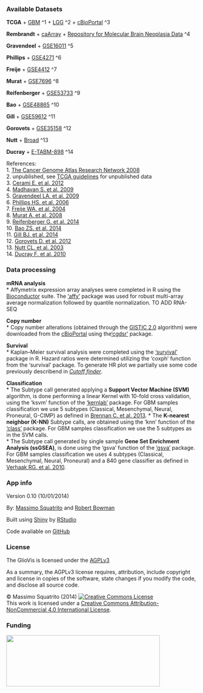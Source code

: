 ### Available Datasets 

**TCGA** 
  + [GBM](https://tcga-data.nci.nih.gov/tcga/tcgaCancerDetails.jsp?diseaseType=GBM&diseaseName=Glioblastoma%20multiforme) ^1
  + [LGG](https://tcga-data.nci.nih.gov/tcga/tcgaCancerDetails.jsp?diseaseType=LGG&diseaseName=Brain%20Lower%20Grade%20Glioma) ^2 
  + [cBioPortal](http://www.cbioportal.org/public-portal/index.do) ^3 
  
**Rembrandt**
  + [caArray](https://array.nci.nih.gov/caarray/project/fine-00037)
  + [Repository for Molecular Brain Neoplasia Data](https://caintegrator.nci.nih.gov/rembrandt/) ^4

**Gravendeel**
  + [GSE16011](http://www.ncbi.nlm.nih.gov/geo/query/acc.cgi?acc=GSE16011) ^5

**Phillips**
  + [GSE4271](http://www.ncbi.nlm.nih.gov/geo/query/acc.cgi?acc=GSE4271) ^6

**Freije**
  + [GSE4412](http://www.ncbi.nlm.nih.gov/geo/query/acc.cgi?acc=GSE4412) ^7
  
**Murat**
  + [GSE7696](http://www.ncbi.nlm.nih.gov/geo/query/acc.cgi?acc=GSE7696) ^8  

**Reifenberger**
  + [GSE53733](http://www.ncbi.nlm.nih.gov/geo/query/acc.cgi?acc=GSE53733) ^9  
  
**Bao**
  + [GSE48865](http://www.ncbi.nlm.nih.gov/geo/query/acc.cgi?acc=GSE48865) ^10    
  
**Gill**
  + [GSE59612](http://www.ncbi.nlm.nih.gov/geo/query/acc.cgi?acc=GSE59612) ^11 

**Gorovets**
  + [GSE35158](http://www.ncbi.nlm.nih.gov/geo/query/acc.cgi?acc=GSE35158) ^12 

**Nutt**
  + [Broad](http://www.broadinstitute.org/cgi-bin/cancer/datasets.cgi?utf8=✓&project=32) ^13  

**Ducray**
  + [E-TABM-898](http://www.ebi.ac.uk/arrayexpress/experiments/E-TABM-898) ^14 
  

References:  
1. [The Cancer Genome Atlas Research Network 2008](http://www.ncbi.nlm.nih.gov/pubmed/18772890)  
2. unpublished, see [TCGA guidelines](http://cancergenome.nih.gov/publications/publicationguidelines) for unpublished data  
3. [Cerami E. et al. 2012](http://www.ncbi.nlm.nih.gov/pubmed/22588877)  
4. [Madhavan S. et al. 2009](http://www.ncbi.nlm.nih.gov/pubmed/19208739)  
5. [Gravendeel LA. et al. 2009](http://www.ncbi.nlm.nih.gov/pubmed/19920198)  
6. [Phillips HS. et al. 2006](http://www.ncbi.nlm.nih.gov/pubmed/16530701)  
7. [Freije WA. et al. 2004](http://www.ncbi.nlm.nih.gov/pubmed/15374961)  
8. [Murat A. et al. 2008](http://www.ncbi.nlm.nih.gov/pubmed/18565887)  
9. [Reifenberger G. et al. 2014](http://www.ncbi.nlm.nih.gov/pubmed/24615357)  
10. [Bao ZS. et al. 2014](http://www.ncbi.nlm.nih.gov/pubmed/25135958)  
11. [Gill BJ. et al. 2014](http://www.ncbi.nlm.nih.gov/pubmed/25114226)  
12. [Gorovets D. et al. 2012](http://www.ncbi.nlm.nih.gov/pubmed/22415316)  
13. [Nutt CL. et al. 2003](http://www.ncbi.nlm.nih.gov/pubmed/12670911)    
14. [Ducray F. et al. 2010](http://www.ncbi.nlm.nih.gov/pubmed/20822523)  


### Data processing  
**mRNA analysis**       
* Affymetrix expression array analyses were completed in R using the [Bioconductor](http://bioconductor.org) suite. The [‘affy’](http://www.bioconductor.org/packages/release/bioc/manuals/affy/man/affy.pdf) package was used for robust multi-array average normalization followed by quantile normalization.   TO ADD RNA-SEQ   

**Copy number**     
* Copy number alterations (obtained through the [GISTIC 2.0](http://www.broadinstitute.org/cgi-bin/cancer/publications/pub_paper.cgi?mode=view&paper_id=216&p=t) algorithm) were downloaded from the [cBioPortal](http://www.cbioportal.org/public-portal/index.do) using the[‘cgdsr’](http://cran.r-project.org/web/packages/cgdsr/cgdsr.pdf) package.   

**Survival**         
* Kaplan–Meier survival analysis were completed using the [‘survival’](http://cran.r-project.org/web/packages/survival/survival.pdf) package in R. Hazard ratios were determined utilizing the ‘coxph’ function from the ‘survival’ package. To generate HR plot we partially use some code previously describend in [*Cutoff finder*](http://molpath.charite.de/cutoff/index.jsp).    

**Classification**    
* The Subtype call generated applying a **Support Vector Machine (SVM)** algorithm, is done performing a linear Kernel with 10-fold cross validation, using the ‘ksvm’ function of the [‘kernlab’](http://cran.r-project.org/web/packages/kernlab/kernlab.pdf) package. For GBM samples classification we use 5 subtypes (Classical, Mesenchymal, Neural, Proneural, G-CIMP) as defined in [Brennan C. et al. 2013](http://www.ncbi.nlm.nih.gov/pubmed/24120142).
* The **K-nearest neighbor (K-NN)** Subtype calls, are obtained using the ‘knn’ function of the [‘class’](http://cran.r-project.org/web/packages/class/class.pdf) package. For GBM samples classification we use the 5 subtypes as in the SVM calls.  
* The Subtype call generated  by single sample **Gene Set Enrichment Analysis (ssGSEA)**, is done using the ‘gsva’ function of the [‘gsva’](http://www.bioconductor.org/packages/2.12/bioc/html/GSVA.html) package. For GBM samples classification we uses 4 subtypes (Classical, Mesenchymal, Neural, Proneural) and a 840 gene classifier as defined in [Verhaak RG. et al. 2010](http://www.ncbi.nlm.nih.gov/pubmed/20129251).

### App info

Version 0.10 (10/01/2014)

By: [Massimo Squatrito](http://www.cnio.es/ing/grupos/plantillas/presentacion.asp?grupo=50008938) and [Robert Bowman](http://www.mskcc.org/research/lab/johanna-joyce/member/robert-bowman)

Built using [Shiny](http://www.rstudio.com/shiny) by [RStudio](http://www.rstudio.com)

Code available on [GitHub](https://#github.com/msquatrito/shiny_GlioVis)

### License

The GlioVis is licensed under the [AGPLv3](http://www.tldrlegal.com/l/AGPL3) 

As a summary, the AGPLv3 license requires, attribution, include copyright and license in copies of the software, state changes if you modify the code, and disclose all source code. 

&copy; Massimo Squatrito (2014) 
<a rel="license" href="http://www.creativecommons.org/licenses/by-nc/4.0/"><img alt="Creative Commons License" style="border-width:0" src="cc.png" /></a><br />This work is licensed under a <a rel="license" href="http://www.creativecommons.org/licenses/by-nc/4.0/">Creative Commons Attribution-NonCommercial 4.0 International License</a>. 
  
### Funding

<a href ="http://www.seveballesteros.com"><img src="seve.jpg" height = "135"  width = "405"></a>

